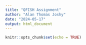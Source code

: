 ```yaml
---
title: "QFISH Assignment"
author: "Alan Thomas Joshy"
date: "2024-05-17"
output: html_document
---
```


```r
knitr::opts_chunk$set(echo = TRUE)
```

